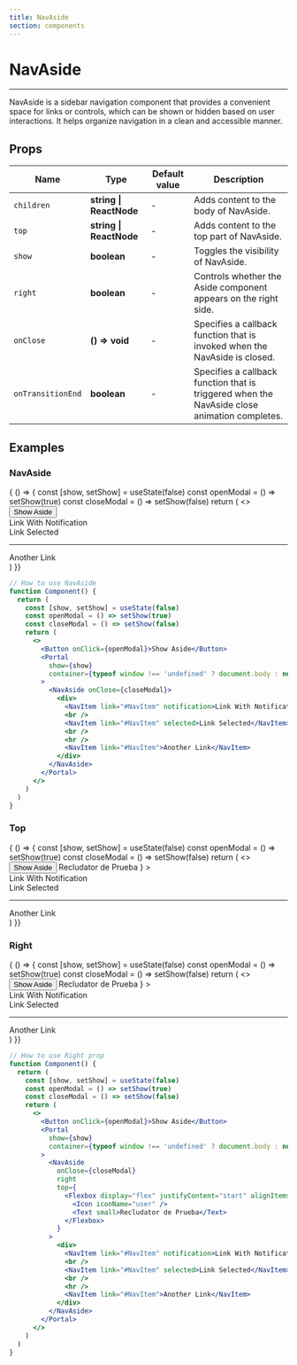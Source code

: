 ```yaml
---
title: NavAside
section: components
---
```




# NavAside

---

NavAside is a sidebar navigation component that provides a convenient space for links or controls, which can be shown or hidden based on user interactions. It helps organize navigation in a clean and accessible manner.

## Props

| Name              | Type                          | Default value    | Description                                                                                  |
| ----------------- | ----------------------------- | ---------------- | -------------------------------------------------------------------------------------------- |
| `children`        | **string \| ReactNode**       | -                | Adds content to the body of NavAside.                                                        |
| `top`             | **string \| ReactNode**       | -                | Adds content to the top part of NavAside.                                                    |
| `show`            | **boolean**                   | -                | Toggles the visibility of NavAside.                                                          |
| `right`           | **boolean**                   | -                | Controls whether the Aside component appears on the right side.                              |
| `onClose`         | **() => void**                | -                | Specifies a callback function that is invoked when the NavAside is closed.                   |
| `onTransitionEnd` | **boolean**                   | -                | Specifies a callback function that is triggered when the NavAside close animation completes. |

## Examples

### NavAside

<Demo title="NavAside" background={colors.white}>
  <Function>
    { () => {
      const [show, setShow] = useState(false)
      const openModal = () => setShow(true)
      const closeModal = () => setShow(false)
      return (
        <>
          <Button onClick={openModal}>Show Aside</Button>
          <Portal
            show={show}
            container={typeof window !== 'undefined' ? document.body : null}
          >
            <NavAside onClose={closeModal}>
              <div>
                <NavItem link="#NavItem" notification>Link With Notification</NavItem>
                <br />
                <NavItem link="#NavItem" selected>Link Selected</NavItem>
                <br />
                <hr />
                <NavItem link="#NavItem">Another Link</NavItem>
              </div>
            </NavAside> 
          </Portal>
        </>
      )
    }}
  </Function>
</Demo>

```jsx
// How to use NavAside
function Component() {
  return (
    const [show, setShow] = useState(false)
    const openModal = () => setShow(true)
    const closeModal = () => setShow(false)
    return (
      <>
        <Button onClick={openModal}>Show Aside</Button>
        <Portal
          show={show}
          container={typeof window !== 'undefined' ? document.body : null}
        >
          <NavAside onClose={closeModal}>
            <div>
              <NavItem link="#NavItem" notification>Link With Notification</NavItem>
              <br />
              <NavItem link="#NavItem" selected>Link Selected</NavItem>
              <br />
              <hr />
              <NavItem link="#NavItem">Another Link</NavItem>
            </div>
          </NavAside> 
        </Portal>
      </>
    )
  )
}
```

### Top

<Demo title="NavAside" background={colors.white}>
  <Function>
    { () => {
      const [show, setShow] = useState(false)
      const openModal = () => setShow(true)
      const closeModal = () => setShow(false)
      return (
        <>
          <Button onClick={openModal}>Show Aside</Button>
          <Portal
            show={show}
            container={typeof window !== 'undefined' ? document.body : null}
          >
            <NavAside
              onClose={closeModal}
              top={
                <Flexbox display="flex" justifyContent="start" alignItems="start">
                  <Icon iconName="user" />
                  <Text small>Recludator de Prueba</Text>
                </Flexbox>
              }
            >
              <div>
                <NavItem link="#NavItem" notification>Link With Notification</NavItem>
                <br />
                <NavItem link="#NavItem" selected>Link Selected</NavItem>
                <br />
                <hr />
                <NavItem link="#NavItem">Another Link</NavItem>
              </div>
            </NavAside>
          </Portal>
        </>
      )
    }}
  </Function>
</Demo>


### Right

<Demo title="Right" background={colors.white}>
  <Function>
    { () => {
      const [show, setShow] = useState(false)
      const openModal = () => setShow(true)
      const closeModal = () => setShow(false)
      return (
        <>
          <Button onClick={openModal}>Show Aside</Button>
          <Portal
            show={show}
            container={typeof window !== 'undefined' ? document.body : null}
          >
            <NavAside
              onClose={closeModal}
              right
              top={
                <Flexbox display="flex" justifyContent="start" alignItems="start">
                  <Icon iconName="user" />
                  <Text small>Recludator de Prueba</Text>
                </Flexbox>
              }
            >
              <div>
                <NavItem link="#NavItem" notification>Link With Notification</NavItem>
                <br />
                <NavItem link="#NavItem" selected>Link Selected</NavItem>
                <br />
                <hr />
                <NavItem link="#NavItem">Another Link</NavItem>
              </div>
            </NavAside>
          </Portal>
        </>
      )
    }}
  </Function>
</Demo>

```jsx
// How to use Right prop
function Component() {
  return (
    const [show, setShow] = useState(false)
    const openModal = () => setShow(true)
    const closeModal = () => setShow(false)
    return (
      <>
        <Button onClick={openModal}>Show Aside</Button>
        <Portal
          show={show}
          container={typeof window !== 'undefined' ? document.body : null}
        >
          <NavAside
            onClose={closeModal}
            right
            top={
              <Flexbox display="flex" justifyContent="start" alignItems="start">
                <Icon iconName="user" />
                <Text small>Recludator de Prueba</Text>
              </Flexbox>
            }
          >
            <div>
              <NavItem link="#NavItem" notification>Link With Notification</NavItem>
              <br />
              <NavItem link="#NavItem" selected>Link Selected</NavItem>
              <br />
              <hr />
              <NavItem link="#NavItem">Another Link</NavItem>
            </div>
          </NavAside>
        </Portal>
      </>
    )
  )
}
```
